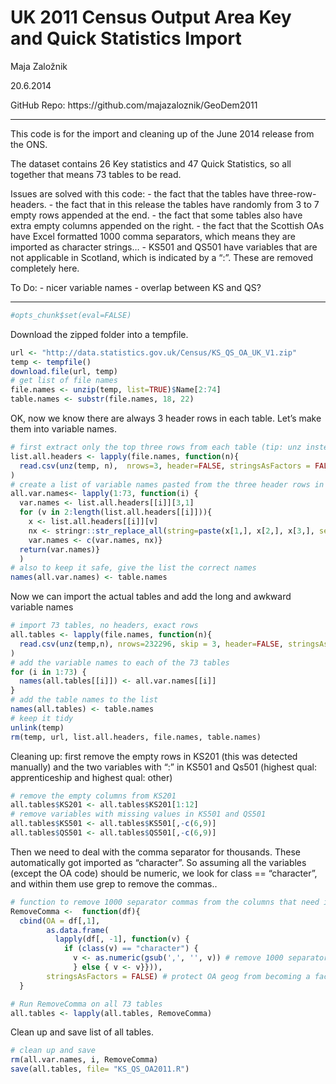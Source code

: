 # UK 2011 Census Output Area Key and Quick Statistics Import

<p>Maja Zalo&#382;nik </p>
20.6.2014

GitHub Repo: https://github.com/majazaloznik/GeoDem2011

----------

This code is for the import and cleaning up of the June 2014 release from the ONS.

The dataset contains 26 Key statistics and 47 Quick Statistics, so all together that means 73 tables to be read.

Issues are solved with this code:
- the fact that the tables have three-row-headers.
- the fact that in this release the tables have randomly from 3 to 7 empty rows appended at the end. 
- the fact that some tables also have extra empty columns appended on the right.
- the fact that the Scottish OAs have Excel formatted 1000 comma separators, which means they are imported as character strings...
- KS501 and QS501 have variables that are not applicable in Scotland, which is indicated by a ":". These are removed completely here. 

To Do:
- nicer variable names
- overlap between KS and QS?

--------
```r
#opts_chunk$set(eval=FALSE)
``` 

Download the zipped folder into a tempfile.
```r

url <- "http://data.statistics.gov.uk/Census/KS_QS_OA_UK_V1.zip"
temp <- tempfile()
download.file(url, temp)
# get list of file names
file.names <- unzip(temp, list=TRUE)$Name[2:74]
table.names <- substr(file.names, 18, 22)

```

OK, now we know there are always 3 header rows in each table. Let's make them into variable names.

```r
# first extract only the top three rows from each table (tip: unz instead of unzip)
list.all.headers <- lapply(file.names, function(n){
  read.csv(unz(temp, n),  nrows=3, header=FALSE, stringsAsFactors = FALSE)}
)
# create a list of variable names pasted from the three header rows in each table
all.var.names<- lapply(1:73, function(i) {
  var.names <- list.all.headers[[i]][3,1]
  for (v in 2:length(list.all.headers[[i]])){
    x <- list.all.headers[[i]][v]
    nx <- stringr::str_replace_all(string=paste(x[1,], x[2,], x[3,], sep="--"), pattern=" ", repl=".")
    var.names <- c(var.names, nx)}
  return(var.names)}
  )
# also to keep it safe, give the list the correct names
names(all.var.names) <- table.names
```

Now we can import the actual tables and add the long and awkward variable names
```r
# import 73 tables, no headers, exact rows
all.tables <- lapply(file.names, function(n){
  read.csv(unz(temp,n), nrows=232296, skip = 3, header=FALSE, stringsAsFactors = FALSE)}
)
# add the variable names to each of the 73 tables
for (i in 1:73) {
  names(all.tables[[i]]) <- all.var.names[[i]]
}
# add the table names to the list
names(all.tables) <- table.names
# keep it tidy
unlink(temp)
rm(temp, url, list.all.headers, file.names, table.names)
```

Cleaning up: first remove the empty rows in KS201 (this was detected manually) and the two variables with ":" in KS501 and Qs501 (highest qual: apprenticeship and highest qual: other) 

```r
# remove the empty columns from KS201
all.tables$KS201 <- all.tables$KS201[1:12]
# remove variables with missing values in KS501 and QS501
all.tables$KS501 <- all.tables$KS501[,-c(6,9)]
all.tables$QS501 <- all.tables$QS501[,-c(6,9)]

```

Then we need to deal with the comma separator for thousands. These automatically got imported as "character". So assuming all the variables (except the OA code) should be numeric, we look for class == "character", and within them use grep to remove the commas..


```r
# function to remove 1000 separator commas from the columns that need it
RemoveComma <-  function(df){
  cbind(OA = df[,1],
        as.data.frame(
          lapply(df[, -1], function(v) {
            if (class(v) == "character") {
              v <- as.numeric(gsub(',', '', v)) # remove 1000 separator commas
              } else { v <- v}})),
        stringsAsFactors = FALSE) # protect OA geog from becoming a factor
  }

# Run RemoveComma on all 73 tables
all.tables <- lapply(all.tables, RemoveComma)
```


Clean up and save list of all tables.
```r
# clean up and save
rm(all.var.names, i, RemoveComma)
save(all.tables, file= "KS_QS_OA2011.R")
```

